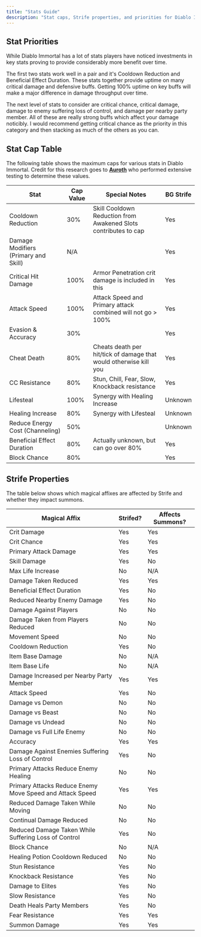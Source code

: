 ```yaml
---
title: "Stats Guide"
description: "Stat caps, Strife properties, and priorities for Diablo Immortal"
---
```


## Stat Priorities

While Diablo Immortal has a lot of stats players have noticed investments in key stats proving to provide considerably more benefit over time. 

The first two stats work well in a pair and it's Cooldown Reduction and Beneficial Effect Duration. These stats together provide uptime on many critical damage and defensive buffs. Getting 100% uptime on key buffs will make a major difference in damage throughput over time.

The next level of stats to consider are critical chance, critical damage, damage to enemy suffering loss of control, and damage per nearby party member. All of these are really strong buffs which affect your damage noticibly. I would recommend getting critical chance as the priority in this category and then stacking as much of the others as you can.

## Stat Cap Table

The following table shows the maximum caps for various stats in Diablo Immortal. Credit for this research goes to **[Auroth](https://www.youtube.com/@Auroth_DI)** who performed extensive testing to determine these values.

| Stat | Cap Value | Special Notes | BG Strife |
|------|-----------|---------------|-----------|
| Cooldown Reduction | 30% | Skill Cooldown Reduction from Awakened Slots contributes to cap | Yes |
| Damage Modifiers (Primary and Skill) | N/A | | Yes |
| Critical Hit Damage | 100% | Armor Penetration crit damage is included in this | Yes |
| Attack Speed | 100% | Attack Speed and Primary attack combined will not go > 100% | Yes |
| Evasion & Accuracy | 30% | | Yes |
| Cheat Death | 80% | Cheats death per hit/tick of damage that would otherwise kill you | Yes |
| CC Resistance | 80% | Stun, Chill, Fear, Slow, Knockback resistance | Yes |
| Lifesteal | 100% | Synergy with Healing Increase | Unknown |
| Healing Increase | 80% | Synergy with Lifesteal | Unknown |
| Reduce Energy Cost (Channeling) | 50% | | Unknown |
| Beneficial Effect Duration | 80% | Actually unknown, but can go over 80% | Yes |
| Block Chance | 80% | | Yes |

## Strife Properties

The table below shows which magical affixes are affected by Strife and whether they impact summons.

| Magical Affix | Strifed? | Affects Summons? |
|---------------|----------|-----------------|
| Crit Damage | Yes | Yes |
| Crit Chance | Yes | Yes |
| Primary Attack Damage | Yes | Yes |
| Skill Damage | Yes | No |
| Max Life Increase | No | N/A |
| Damage Taken Reduced | Yes | Yes |
| Beneficial Effect Duration | Yes | No |
| Reduced Nearby Enemy Damage | Yes | No |
| Damage Against Players | No | No |
| Damage Taken from Players Reduced | No | No |
| Movement Speed | No | No |
| Cooldown Reduction | Yes | No |
| Item Base Damage | No | N/A |
| Item Base Life | No | N/A |
| Damage Increased per Nearby Party Member | Yes | Yes |
| Attack Speed | Yes | No |
| Damage vs Demon | No | No |
| Damage vs Beast | No | No |
| Damage vs Undead | No | No |
| Damage vs Full Life Enemy | No | No |
| Accuracy | Yes | Yes |
| Damage Against Enemies Suffering Loss of Control | Yes | No |
| Primary Attacks Reduce Enemy Healing | No | No |
| Primary Attacks Reduce Enemy Move Speed and Attack Speed | Yes | Yes |
| Reduced Damage Taken While Moving | No | No |
| Continual Damage Reduced | No | No |
| Reduced Damage Taken While Suffering Loss of Control | Yes | No |
| Block Chance | No | N/A |
| Healing Potion Cooldown Reduced | No | No |
| Stun Resistance | Yes | No |
| Knockback Resistance | Yes | No |
| Damage to Elites | Yes | No |
| Slow Resistance | Yes | No |
| Death Heals Party Members | Yes | No |
| Fear Resistance | Yes | Yes |
| Summon Damage | Yes | Yes |